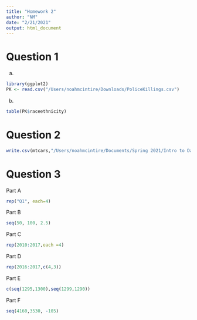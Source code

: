 ```yaml
---
title: "Homework 2"
author: "NM"
date: "2/21/2021"
output: html_document
---
```

# Question 1
(a)
```r
library(ggplot2)
PK <- read.csv("/Users/noahmcintire/Downloads/PoliceKillings.csv")
```
(b)
```r
table(PK$raceethnicity)
```
# Question 2
```r
write.csv(mtcars,"/Users/noahmcintire/Documents/Spring 2021/Intro to Data Science in R/mtcars.csv" )
```
# Question 3
Part A
```r
rep("Q1", each=4)
```
Part B
```r
seq(50, 100, 2.5)

```
Part C
```r
rep(2010:2017,each =4)
```
Part D
```r
rep(2016:2017,c(4,3))
```
Part E
```r
c(seq(1295,1300),seq(1299,1290))
```
Part F
```r
seq(4160,3530, -105)
```

